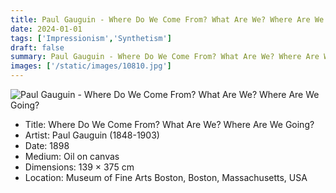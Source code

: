 ```yaml
---
title: Paul Gauguin - Where Do We Come From? What Are We? Where Are We Going?
date: 2024-01-01
tags: ['Impressionism','Synthetism']
draft: false
summary: Paul Gauguin - Where Do We Come From? What Are We? Where Are We Going?
images: ['/static/images/10810.jpg']
---
```


![Paul Gauguin - Where Do We Come From? What Are We? Where Are We Going?](/static/images/10810.jpg)

* Title: Where Do We Come From? What Are We? Where Are We Going?
* Artist: Paul Gauguin (1848-1903)
* Date: 1898
* Medium: Oil on canvas
* Dimensions: 139 × 375 cm
* Location: Museum of Fine Arts Boston, Boston, Massachusetts, USA


